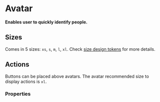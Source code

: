 # Avatar <ReactStabilityFlag status="unstable" />

**Enables user to quickly identify people.**

## Sizes

Comes in 5 sizes: `xs`, `s`, `m`, `l`, `xl`.
Check [size design tokens](/product/design-tokens/size) for more details.

<DemoBlock orientation="horizontal" demo="default" />

## Actions

Buttons can be placed above avatars.
The avatar recommended size to display actions is `xl`.

<DemoBlock orientation="horizontal" demo="actions" />

### Properties

<PropTable component="Avatar" />
